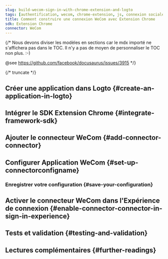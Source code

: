```yaml
---
slug: build-wecom-sign-in-with-chrome-extension-and-logto
tags: [authentification, wecom, chrome-extension, js, connexion sociale, connexion, login]
title: Comment construire une connexion WeCom avec Extension Chrome
sdk: Extension Chrome
connector: WeCom
---
```


{/*
  Nous devons diviser les modèles en sections car le mdx importé ne s'affichera pas dans le TOC.
  Il n'y a pas de moyen de personnaliser le TOC non plus. :-)

  @see https://github.com/facebook/docusaurus/issues/3915
*/}




{/* truncate */}

<Intro connector={connector} sdk="Extension Chrome" link="https://developer.chrome.com/docs/extensions" />

## Créer une application dans Logto \{#create-an-application-in-logto}

<CreateApplication type="Application monopage" framework="Extension Chrome" />

## Intégrer le SDK Extension Chrome \{#integrate-framework-sdk}

<IntegrateSdk />

## Ajouter le connecteur WeCom \{#add-connector-connector}

<AddSocialConnector connector={connector} framework="Extension Chrome" />

## Configurer Application WeCom \{#set-up-connectorconfigname}

<ConnectorGuide />

### Enregistrer votre configuration \{#save-your-configuration}

<SaveYourConfiguration connector={connector} />

## Activer le connecteur WeCom dans l'Expérience de connexion \{#enable-connector-connector-in-sign-in-experience}

<EnableSocialConnector connector={connector} />

## Tests et validation \{#testing-and-validation}

<TestingAndValidation connector={connector} sdk="Extension Chrome" />

## Lectures complémentaires \{#further-readings}

<FurtherReadings />
